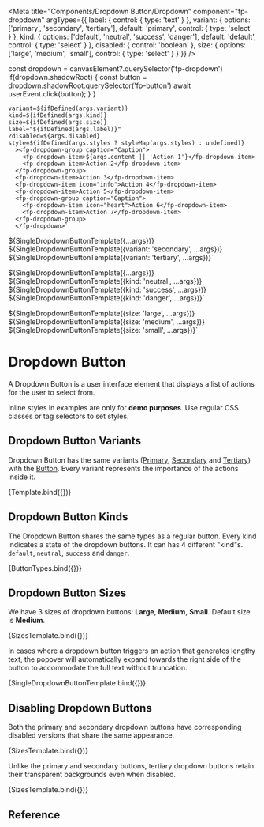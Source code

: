 
<Meta
  title="Components/Dropdown Button/Dropdown"
  component="fp-dropdown"
  argTypes={{
    label: {
      control: {
        type: 'text'
      }
    },
    variant: {
      options: ['primary', 'secondary', 'tertiary'],
      default: 'primary',
      control: { type: 'select' }
    },
    kind: {
      options: ['default', 'neutral', 'success', 'danger'],
      default: 'default',
      control: { type: 'select' }
    },
    disabled: {
      control: 'boolean'
    },
    size: {
      options: ['large', 'medium', 'small'],
      control: { type: 'select' }
    }
  }}
/>

  const dropdown = canvasElement?.querySelector('fp-dropdown')
  if(dropdown.shadowRoot) {
    const button = dropdown.shadowRoot.querySelector('fp-button')
    await userEvent.click(button);
  }
}

    variant=${ifDefined(args.variant)}
    kind=${ifDefined(args.kind)}
    size=${ifDefined(args.size)}
    label="${ifDefined(args.label)}"
    ?disabled=${args.disabled}
    style=${ifDefined(args.styles ? styleMap(args.styles) : undefined)}
      ><fp-dropdown-group caption="Caption">
        <fp-dropdown-item>${args.content || 'Action 1'}</fp-dropdown-item>
        <fp-dropdown-item>Action 2</fp-dropdown-item>
      </fp-dropdown-group>
      <fp-dropdown-item>Action 3</fp-dropdown-item>
      <fp-dropdown-item icon="info">Action 4</fp-dropdown-item>
      <fp-dropdown-item>Action 5</fp-dropdown-item>
      <fp-dropdown-group caption="Caption">
        <fp-dropdown-item icon="heart">Action 6</fp-dropdown-item>
        <fp-dropdown-item>Action 7</fp-dropdown-item>
      </fp-dropdown-group>
      </fp-dropdown>`

${SingleDropdownButtonTemplate({...args})}
${SingleDropdownButtonTemplate({variant: 'secondary', ...args})}
${SingleDropdownButtonTemplate({variant: 'tertiary', ...args})}`

${SingleDropdownButtonTemplate({...args})}
${SingleDropdownButtonTemplate({kind: 'neutral', ...args})}
${SingleDropdownButtonTemplate({kind: 'success', ...args})}
${SingleDropdownButtonTemplate({kind: 'danger', ...args})}`

${SingleDropdownButtonTemplate({size: 'large', ...args})}
${SingleDropdownButtonTemplate({size: 'medium', ...args})}
${SingleDropdownButtonTemplate({size: 'small', ...args})}`

# Dropdown Button

A Dropdown Button is a user interface element that displays a list of actions for the user to select from.

<fp-alert variant="warning" icon>Inline styles in examples are only for **demo purposes**. Use regular CSS classes or tag selectors to set styles.</fp-alert>

## Dropdown Button Variants

Dropdown Button has the same variants ([Primary](/docs/components-button--primary-buttons), [Secondary](/docs/components-button--secondary-buttons) and [Tertiary](/docs/components-button--tertiary-buttons)) with the [Button](/docs/components-button--variants).
Every variant represents the importance of the actions inside it.

<Canvas>
  <Story name="Variants" play={dropdownOpener}>
    {Template.bind({})}
  </Story>
</Canvas>

## Dropdown Button Kinds

The Dropdown Button shares the same types as a regular button.
Every kind indicates a state of the dropdown buttons. It can has 4 different "kind"s. `default`, `neutral`, `success` and `danger`.

<Canvas>
  <Story name="Kinds" play={dropdownOpener}>
    {ButtonTypes.bind({})}
  </Story>
</Canvas>

## Dropdown Button Sizes

We have 3 sizes of dropdown buttons: **Large**, **Medium**, **Small**. Default size is **Medium**.

<Canvas>
  <Story name="Dropdown Button Sizes" play={dropdownOpener}>
    {SizesTemplate.bind({})}
  </Story>
</Canvas>

In cases where a dropdown button triggers an action that generates lengthy text, the popover will automatically expand towards the right side of the button to accommodate the full text without truncation.

<Canvas>
  <Story name="Automatic Left Align" args={{ content: 'Action with very long text' }} play={dropdownOpener}>
    {SingleDropdownButtonTemplate.bind({})}
  </Story>
</Canvas>

## Disabling Dropdown Buttons

Both the primary and secondary dropdown buttons have corresponding disabled versions that share the same appearance.

<Canvas columns={1}>
  <Story name="Disabling Dropdown Buttons" args={{ disabled: true }} play={dropdownOpener}>
    {SizesTemplate.bind({})}
  </Story>
</Canvas>

Unlike the primary and secondary buttons, tertiary dropdown buttons retain their transparent backgrounds even when disabled.

<Canvas columns={1}>
  <Story name="Disabling Tertiary Dropdown Buttons" args={{ disabled: true, variant:"tertiary" }} play={dropdownOpener}>
    {SizesTemplate.bind({})}
  </Story>
</Canvas>


## Reference

<ArgsTable of="fp-dropdown" />
